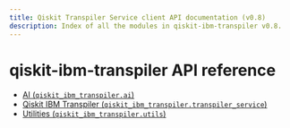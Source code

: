 ```yaml
---
title: Qiskit Transpiler Service client API documentation (v0.8)
description: Index of all the modules in qiskit-ibm-transpiler v0.8.
---
```


# qiskit-ibm-transpiler API reference

*   [AI (`qiskit_ibm_transpiler.ai`)](ai)
*   [Qiskit IBM Transpiler (`qiskit_ibm_transpiler.transpiler_service`)](transpiler_service)
*   [Utilities (`qiskit_ibm_transpiler.utils`)](utils)

